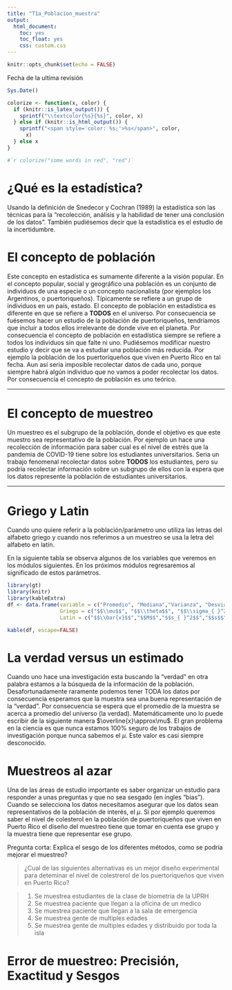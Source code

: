 ```yaml
---
title: "T1a_Poblacion_muestra"
output: 
  html_document:
    toc: yes
    toc_float: yes
    css: custom.css
---
```


```r
knitr::opts_chunk$set(echo = FALSE)
```


Fecha de la ultima revisión
```r

Sys.Date()
```

```r
colorize <- function(x, color) {
  if (knitr::is_latex_output()) {
    sprintf("\\textcolor{%s}{%s}", color, x)
  } else if (knitr::is_html_output()) {
    sprintf("<span style='color: %s;'>%s</span>", color, 
      x)
  } else x
}

#`r colorize("some words in red", "red")`
```

# ¿Qué es la estadística?

Usando la definición de Snedecor y Cochran (1989) la estadística  son las técnicas para la "recolección, análisis y la habilidad de tener una conclusión de los datos".  También pudiésemos decir que la estadística es el estudio de la incertidumbre.  


# El concepto de población

Este concepto en estadística es sumamente diferente a la visión popular. En el concepto popular, social y geográfico una población es un conjunto de individuos de una especie o un concepto nacionalista (por ejemplos los Argentinos, o puertoriqueños). Típicamente se refiere a un grupo de individuos en un país, estado.  El concepto de población en estadística es diferente en que se refiere a **TODOS** en el universo.   Por consecuencia se fuésemos hacer un estudio de la población de puertoriqueños, tendríamos que incluir a todos ellos irrelevante de donde vive en el planeta.  Por consecuencia el concepto de población en estadística siempre se refiere a todos los individuos sin que falte ni uno.  Pudiésemos modificar nuestro estudio y decir que se va a estudiar una población más reducida. Por ejemplo la población de los puertoriqueños que viven en Puerto Rico en tal fecha.   Aun así seria imposible recolectar datos de cada uno, porque siempre habrá algún individuo que no vamos a poder recolectar los datos.  Por consecuencia el concepto de población es uno teórico.  

***
# El concepto de muestreo

Un muestreo es el subgrupo de la población, donde el objetivo es que este muestro sea representativo de la población.  Por ejemplo un hace una recolección de información para saber cual es el nivel de estrés que la pandemia de COVID-19 tiene sobre los estudiantes universitarios. Seria un trabajo fenomenal recolectar datos sobre **TODOS** los estudiantes, pero su podría recolectar información sobre un subgrupo de ellos con la espera que los datos represente la población de estudiantes universitarios. 


***

# Griego y Latin 

Cuando uno quiere referir a la población/parámetro uno utiliza las letras del alfabeto griego y cuando nos referimos a un muestreo se usa la letra del alfabeto en latín.  

En la siguiente tabla se observa algunos de los variables que veremos en los módulos siguientes. En los próximos módulos regresaremos al significado de estos parámetros. 


```r
library(gt)
library(knitr)
library(kableExtra)
df <- data.frame(variable = c("Promedio", "Mediana","Varianza", "Desviación Estandar", "Proporción"),
                 Griego = c("$$\\mu$$", "$$\\theta$$", "$$\\sigma_{ }^2$$","$$\\sigma$$", "$$p$$"),
                 Latin = c("$$\\bar{x}$$","$$M$$","$$s_{ }^2$$","$$s$$" ,"$$\\hat{p}$$"))

kable(df, escape=FALSE)

```

# La verdad versus un estimado

Cuando uno hace una investigación esta buscando la "verdad" en otra palabra estamos a la búsqueda de la información de la población. Desafortunadamente raramente podemos tener TODA los datos por consecuencia esperamos que la muestra sea una buena representación de la "verdad". Por consecuencia se espera que el promedio de la muestra se acerca a promedio del universo (la verdad). Matemáticamente uno lo puede escribir de la siguiente manera  $\overline{x}\approx\mu$. El gran problema en la ciencia es que nunca estamos 100% seguro de los trabajos de investigación porque nunca sabemos el $\mu$.  Este valor es casi siempre desconocido.  



# Muestreos al azar

Una de las áreas de estudio importante es saber organizar un estudio para responder a unas preguntas y que no sea sesgado (en ingles "bias"). Cuando se selecciona los datos necesitamos asegurar que los datos sean representativos de la población de interés, el $\mu$.   Si por ejemplo queremos saber el nivel de colesterol en la población de puertoriqueños que viven en Puerto Rico el diseño del muestreo tiene que tomar en cuenta ese grupo y la muestra tiene que representar ese grupo.  


Pregunta corta:  Explica el sesgo de los diferentes métodos, como se podría mejorar el muestreo?


> ¿Cual de las siguientes alternativas es un mejor diseño experimental para deteminar el nivel de colestrerol de los puertoriqueños que viven en Puerto Rico?

>  1. Se muestrea estudiantes de la clase de biometría de la UPRH
>  2. Se muestrea paciente que llegan a la oficina de un medico
>  3. Se muestrea paciente que llegan a la sala de emergencia
>  4. Se muestrea gente de multiples edades
>  5. Se muestrea gente de multiples edades y distribuido por toda la isla
>
    
# Error de muestreo: Precisión, Exactitud y Sesgos


